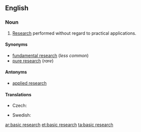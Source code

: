 ==English==
{{wikipedia}}
===Noun===
{{en-noun|-|sg=[[basic]] [[research]]}}

# [[research|Research]] performed without regard to practical applications.

====Synonyms====
* [[fundamental research]] (''less common'')
* [[pure research]] (''rare'')

====Antonyms====
* [[applied research]]

====Translations====
{{trans-top|type of research}}
* Czech: {{t-|cs|základní výzkum|m}}
{{trans-mid}}
* Swedish: {{t|sv|grundforskning|c}}
{{trans-bottom}}

[[ar:basic research]]
[[et:basic research]]
[[ta:basic research]]